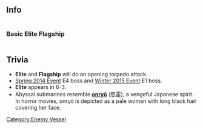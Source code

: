 ==Info==
<div style="display: inline-block;">
===Basic===
{{EnemyShipInfoKai|Submarine So-Class/|los=auto|los_max=auto|evasion=auto|evasion_max=auto|asw=auto|asw_max=auto}}
</div>

<div style="display: inline-block;">
===Elite===
{{EnemyShipInfoKai|Submarine So-Class/Elite|los=auto|los_max=auto|evasion=auto|evasion_max=auto|asw=auto|asw_max=auto}}
</div>

<div style="display: inline-block;">
===Flagship===
{{EnemyShipInfoKai|Submarine So-Class/Flagship|los=auto|los_max=auto|evasion=auto|evasion_max=auto|asw=auto|asw_max=auto}}
</div>

{{EnemyShipCategoriesKai|Submarine So-Class/}}

==Trivia==
*'''Elite''' and '''Flagship''' will do an opening torpedo attack.
*[[Spring 2014 Event]] E4 boss and [[Winter 2015 Event]] E1 boss.
*'''Elite''' appears in 6-3.
*Abyssal submarines resemble '''[https://en.wikipedia.org/wiki/Onry%C5%8D onryō]''' (怨霊), a vengeful Japanese spirit. In horror movies, onryō is depicted as a pale woman with long black hair covering her face.

{{Enemyshiplist}}
[[Category:Enemy Vessel]]